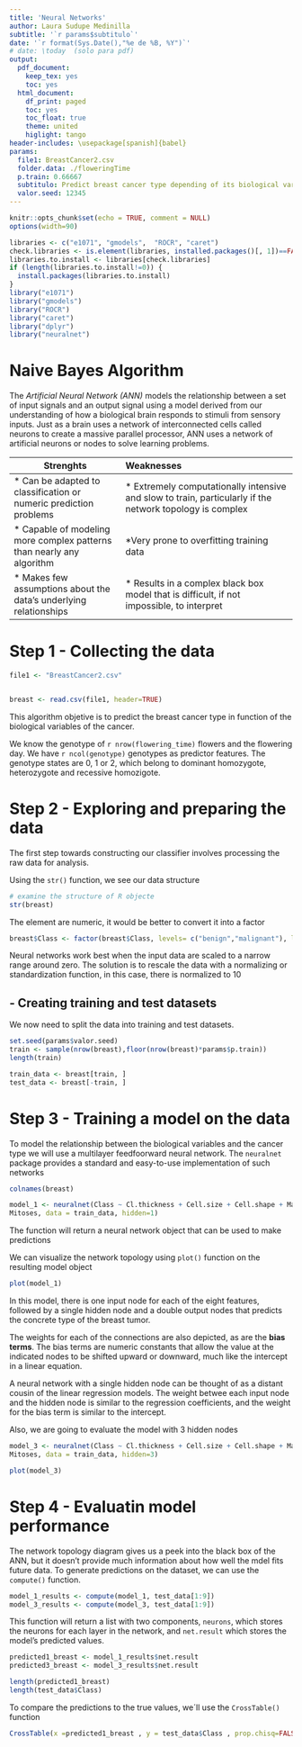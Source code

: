 ```yaml
---
title: 'Neural Networks'
author: Laura Sudupe Medinilla
subtitle: '`r params$subtitulo`'
date: '`r format(Sys.Date(),"%e de %B, %Y")`' 
# date: \today  (solo para pdf)
output:
  pdf_document:
    keep_tex: yes
    toc: yes
  html_document:
    df_print: paged
    toc: yes
    toc_float: true
    theme: united
    higlight: tango
header-includes: \usepackage[spanish]{babel}
params:
  file1: BreastCancer2.csv
  folder.data: ./floweringTime
  p.train: 0.66667
  subtitulo: Predict breast cancer type depending of its biological variables
  valor.seed: 12345
---
```


```r
knitr::opts_chunk$set(echo = TRUE, comment = NULL)
options(width=90)
```


```r
libraries <- c("e1071", "gmodels",  "ROCR", "caret")
check.libraries <- is.element(libraries, installed.packages()[, 1])==FALSE
libraries.to.install <- libraries[check.libraries]
if (length(libraries.to.install!=0)) {
  install.packages(libraries.to.install)
}
library("e1071")
library("gmodels")
library("ROCR")
library("caret")
library("dplyr")
library("neuralnet")

```


\pagebreak

# Naive Bayes Algorithm 

The *Artificial Neural Network (ANN)* models the relationship between a set of input signals and an output signal using a model derived from our understanding of how a biological brain responds to stimuli from sensory inputs. Just as a brain uses a network of interconnected cells called neurons to create a massive parallel processor, ANN uses a network of artificial neurons or nodes to solve learning problems. 


| **Strenghts**    | **Weaknesses**  | 
| ----------------------------- |:------------------------------------------- |
| * Can be adapted to classification or numeric prediction problems | * Extremely computationally intensive and slow to train, particularly if the network topology is complex|
| * Capable of modeling more complex patterns than nearly any algorithm  |  *Very prone to overfitting training data |
| * Makes few assumptions about the data's underlying relationships  | * Results in a complex black box model that is difficult, if not impossible, to interpret |  | 


# Step 1 - Collecting the data

```r
file1 <- "BreastCancer2.csv"


breast <- read.csv(file1, header=TRUE)

```

This algorithm objetive is to predict the breast cancer type in function of the biological variables of the cancer.

We know the genotype of `r nrow(flowering_time)` flowers and the flowering day. We have `r ncol(genotype)` genotypes as predictor features. The genotype states are 0, 1 or 2, which belong to dominant homozygote, heterozygote and recessive homozigote.


# Step 2 - Exploring and preparing the data

The first step towards constructing our classifier involves processing the raw data for analysis.

Using the `str()` function, we see our data structure

```r
# examine the structure of R objecte
str(breast)
```
The element are numeric, it would be better to convert it into a factor


```r

breast$Class <- factor(breast$Class, levels= c("benign","malignant"), labels = c(1 ,0))


```

Neural networks work best when the input data are scaled to a narrow range around zero. The solution is to rescale the data with a normalizing or standardization function, in this case, there is normalized to 10


## - Creating training and test datasets

We now need to split the data into training and test datasets. 

```r

set.seed(params$valor.seed)
train <- sample(nrow(breast),floor(nrow(breast)*params$p.train))
length(train)

train_data <- breast[train, ]
test_data <- breast[-train, ]

```

# Step 3 - Training a model on the data

To model the relationship between the biological variables and the cancer type we will use a multilayer feedfoorward neural network. The `neuralnet` package provides a standard and easy-to-use implementation of such networks


```r
colnames(breast)
```


```r

model_1 <- neuralnet(Class ~ Cl.thickness + Cell.size + Cell.shape + Marg.adhesion + Epith.c.size + Bare.nuclei + Bl.cromatin + Normal.nucleoli +
Mitoses, data = train_data, hidden=1)

```

The function will return a neural network object that can be used to make predictions

We can visualize the network topology using `plot()` function on the resulting model object
```r
plot(model_1)
```
In this model, there is one input node for each of the eight features, followed by a single hidden node and a double output nodes that predicts the concrete type of the breast tumor. 

The weights for each of the connections are also depicted, as are the **bias terms**. The bias terms are numeric constants that allow the value at the indicated nodes to be shifted upward or downward, much like the intercept in a linear equation.

A neural network with a single hidden node can be thought of as a distant cousin of the linear regression models. The weight betwee each input node and the hidden node is similar to the regression coefficients, and the weight for the bias term is similar to the intercept. 

Also, we are going to evaluate the model with 3 hidden nodes

```r



model_3 <- neuralnet(Class ~ Cl.thickness + Cell.size + Cell.shape + Marg.adhesion + Epith.c.size + Bare.nuclei + Bl.cromatin + Normal.nucleoli +
Mitoses, data = train_data, hidden=3)

plot(model_3)

```


# Step 4 - Evaluatin model performance 

The network topology diagram gives us a peek into the black box of the ANN, but it doesn't provide much information about how well the mdel fits future data. To generate predictions on the dataset, we can use the `compute()` function.


```r
model_1_results <- compute(model_1, test_data[1:9])
model_3_results <- compute(model_3, test_data[1:9])
```

This function will return a list with two components, `neurons`, which stores the neurons for each layer in the network, and `net.result` which stores the model's predicted values.

```r
predicted1_breast <- model_1_results$net.result
predicted3_breast <- model_3_results$net.result

```

```r
length(predicted1_breast)
length(test_data$Class)

```




To compare the predictions to the true values, we´ll use the `CrossTable()` function 
```r

CrossTable(x =predicted1_breast , y = test_data$Class , prop.chisq=FALSE)
```


